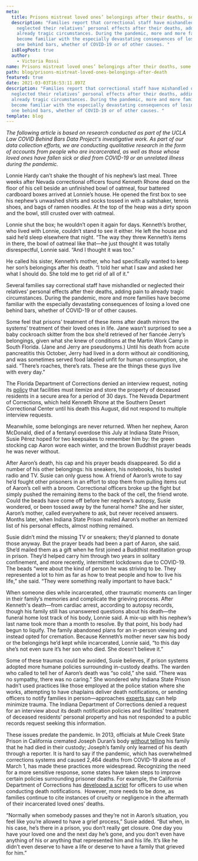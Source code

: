 ```yaml
---
meta:
  title: Prisons mistreat loved ones’ belongings after their deaths, some families say
  description: "Families report that correctional staff have mishandled or
    neglected their relatives’ personal effects after their deaths, adding pain to
    already tragic circumstances. During the pandemic, more and more families have
    become familiar with the especially devastating consequences of losing a loved
    one behind bars, whether of COVID-19 or of other causes. "
  isBlogPost: true
  author:
    - Victoria Rossi
name: Prisons mistreat loved ones’ belongings after their deaths, some families say
path: blog/prisons-mistreat-loved-ones-belongings-after-death
featured: true
date: 2021-03-03T16:53:11.897Z
description: "Families report that correctional staff have mishandled or
  neglected their relatives’ personal effects after their deaths, adding pain to
  already tragic circumstances. During the pandemic, more and more families have
  become familiar with the especially devastating consequences of losing a loved
  one behind bars, whether of COVID-19 or of other causes. "
template: blog
---
```


_The following article is based on research conducted as part of the UCLA Law COVID Behind Bars Data Project's investigative work. As part of our data collection efforts, we are conducting qualitative research in the form of accounts from people who are incarcerated, as well as those whose loved ones have fallen sick or died from COVID-19 or an unrelated illness during the pandemic._

Lonnie Hardy can’t shake the thought of his nephew’s last meal. Three weeks after Nevada correctional officers found Kenneth Rhone dead on the floor of his cell beside an unfinished bowl of oatmeal, four battered cardboard boxes arrived at Lonnie’s house. He opened the first box to see his nephew’s unwashed shirts and socks tossed in with a saltshaker, tennis shoes, and bags of ramen noodles. At the top of the heap was a dirty spoon and the bowl, still crusted over with oatmeal.

Lonnie shut the box; he wouldn’t open it again for days. Kenneth’s brother, who lived with Lonnie, couldn’t stand to see it either. He left the house and said he’d sleep elsewhere that night. “The way they threw Kenneth’s items in there, the bowl of oatmeal like that—he just thought it was totally disrespectful, Lonnie said. “And I thought it was too.”

He called his sister, Kenneth’s mother, who had specifically wanted to keep her son’s belongings after his death. “I told her what I saw and asked her what I should do. She told me to get rid of all of it.”

Several families say correctional staff have mishandled or neglected their relatives’ personal effects after their deaths, adding pain to already tragic circumstances. During the pandemic, more and more families have become familiar with the especially devastating consequences of losing a loved one behind bars, whether of COVID-19 or of other causes.

Some feel that prisons’ treatment of these items after death mirrors the systems’ treatment of their loved ones in life. Jane wasn’t surprised to see a baby cockroach skitter from the box she’d retrieved of her fiancée Jerry’s belongings, given what she knew of conditions at the Martin Work Camp in South Florida. (Jane and Jerry are pseudonyms.) Until his death from acute pancreatitis this October, Jerry had lived in a dorm without air conditioning, and was sometimes served food labeled unfit for human consumption, she said. “There’s roaches, there’s rats. These are the things these guys live with every day.”

The Florida Department of Corrections denied an interview request, noting its [policy](https://www.flrules.org/gateway/RuleNo.asp?ID=33-602.201) that facilities must itemize and store the property of deceased residents in a secure area for a period of 30 days. The Nevada Department of Corrections, which held Kenneth Rhone at the Southern Desert Correctional Center until his death this August, did not respond to multiple interview requests.

Meanwhile, some belongings are never returned. When her nephew, Aaron McDonald, died of a fentanyl overdose this July at Indiana State Prison, Susie Pérez hoped for two keepsakes to remember him by: the green stocking cap Aaron wore each winter, and the brown Buddhist prayer beads he was never without.

After Aaron’s death, his cap and his prayer beads disappeared. So did a number of his other belongings: his sneakers, his notebooks, his busted radio and TV. Susie can only guess how. A friend of Aaron’s wrote to say he’d fought other prisoners in an effort to stop them from pulling items out of Aaron’s cell with a broom. Correctional officers broke up the fight but simply pushed the remaining items to the back of the cell, the friend wrote. Could the beads have come off before her nephew’s autopsy, Susie wondered, or been tossed away by the funeral home? She and her sister, Aaron’s mother, called everywhere to ask, but never received answers. Months later, when Indiana State Prison mailed Aaron’s mother an itemized list of his personal effects, almost nothing remained.

Susie didn’t mind the missing TV or sneakers; they’d planned to donate those anyway. But the prayer beads had been a part of Aaron, she said. She’d mailed them as a gift when he first joined a Buddhist meditation group in prison. They’d helped carry him through two years in solitary confinement, and more recently, intermittent lockdowns due to COVID-19. The beads “were about the kind of person he was striving to be. They represented a lot to him as far as how to treat people and how to live his life,” she said. “They were something really important to have back.”

When someone dies while incarcerated, other traumatic moments can linger in their family’s memories and complicate the grieving process. After Kenneth's death—from cardiac arrest, according to autopsy records, though his family still has unanswered questions about his death—the funeral home lost track of his body, Lonnie said. A mix-up with his nephew’s last name took more than a month to resolve. By that point, his body had begun to liquify. The family abandoned plans for an in-person viewing and instead opted for cremation. Because Kenneth’s mother never saw his body or the belongings he’d kept while incarcerated, Lonnie said, “to this day she’s not even sure it’s her son who died. She doesn’t believe it.”

Some of these traumas could be avoided, Susie believes, if prison systems adopted more humane policies surrounding in-custody deaths. The warden who called to tell her of Aaron’s death was “so cold,” she said. “There was no sympathy, there was no caring.” She wondered why Indiana State Prison hadn’t used practices like those employed at the police station where she works, attempting to have chaplains deliver death notifications, or sending officers to notify families in person—approaches [experts say](https://www.fbi.gov/news/stories/death-notification-with-compassion) can help minimize trauma. The Indiana Department of Corrections denied a request for an interview about its death notification policies and facilities’ treatment of deceased residents’ personal property and has not responded to a public records request seeking this information.

These issues predate the pandemic. In 2013, officials at Mule Creek State Prison in California cremated Joseph Duran’s body [without telling](https://www.reuters.com/article/us-usa-california-prison-death/california-sued-over-pepper-spray-death-of-mentally-ill-prisoner-idUKKBN0H000R20140905) his family that he had died in their custody; Joseph’s family only learned of his death through a reporter. It is hard to say if the pandemic, which has overwhelmed corrections systems and caused 2,464 deaths from COVID-19 alone as of March 1, has made these practices more widespread. Recognizing the need for a more sensitive response, some states have taken steps to improve certain policies surrounding prisoner deaths. For example, the California Department of Corrections has [developed a script](https://www.themarshallproject.org/2018/06/21/your-loved-one-dies-the-prison-leaves-a-voicemail) for officers to use when conducting death notifications.  However, more needs to be done, as families continue to cite instances of cruelty or negligence in the aftermath of their incarcerated loved ones’ deaths.

“Normally when somebody passes and they’re not in Aaron’s situation, you feel like you’re allowed to have a grief process,” Susie added. “But when, in his case, he’s there in a prison, you don’t really get closure. One day you have your loved one and the next day he’s gone, and you don’t even have anything of his or anything that represented him and his life. It’s like he didn’t even deserve to have a life or deserve to have a family that grieved for him.”
